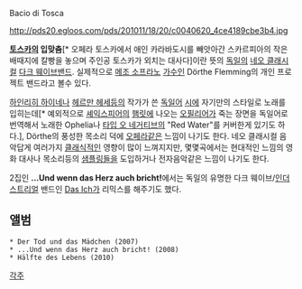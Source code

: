 Bacio di Tosca

http://pds20.egloos.com/pds/201011/18/20/c0040620_4ce4189cbe3b4.jpg

'''[[토스카]]의 입맞춤'''[* 오페라 토스카에서 애인 카라바도시를 빼앗아간 스카르피아의 작은 배때지에 칼빵을 놓으며 주인공 토스카가 외치는 대사다]이란 뜻의 [[독일]]의 [[네오 클래시컬]] [[다크 웨이브]]밴드.
실제적으로 [[메조 소프라노]] [[가수]]인 Dörthe Flemming의 개인 프로젝트 밴드라고 볼수 있다.

[[하인리히 하이네]]나 [[헤르만 헤세]]등의 작가가 쓴 [[독일어]] [[시]]에 자기만의 스타일로 노래를 입히는데[* 예외적으로 [[셰익스피어]]의 [[햄릿]]에 나오는 [[오필리어]]가 죽는 장면을 독일어로 번역해서 노래한 Ophelia나 [[타입 오 네거티브]]의 "Red Water"를 커버한게 있기도 하다.], Dörthe의 풍성한 목소리 덕에 [[오페라]]같은 느낌이 나기도 한다.
네오 클래시컬 음악답게 여러가지 [[클래식]]적인 영향이 많이 느껴지지만, 몇몇곡에서는 현대적인 느낌의 영화 대사나 목소리등의 [[샘플링]]들을 도입하거나 전자음악같은 느낌이 나기도 한다.

2집인 '''...Und wenn das Herz auch bricht!'''에서는 독일의 유명한 다크 웨이브/[[인더스트리얼]] 밴드인 [[Das Ich]]가 리믹스를 해주기도 했다.

== 앨범 ==

 * Der Tod und das Mädchen (2007)
 * ...Und wenn das Herz auch bricht! (2008)
 * Hälfte des Lebens (2010)


{{{#!html
<object width="425" height="344"><param name="movie" value="http://www.youtube.com/v/jl_pAUnt_mM?fs=1&amp;hl=ko_KR"></param><param name="allowFullScreen" value="true"></param><param name="allowscriptaccess" value="always"></param><embed src="http://www.youtube.com/v/jl_pAUnt_mM?fs=1&amp;hl=ko_KR" type="application/x-shockwave-flash" allowscriptaccess="always" allowfullscreen="true" width="425" height="344"></embed></object>}}}

{{{#!html
<object width="425" height="344"><param name="movie" value="http://www.youtube.com/v/QjGSjil0A7A?fs=1&amp;hl=ko_KR"></param><param name="allowFullScreen" value="true"></param><param name="allowscriptaccess" value="always"></param><embed src="http://www.youtube.com/v/QjGSjil0A7A?fs=1&amp;hl=ko_KR" type="application/x-shockwave-flash" allowscriptaccess="always" allowfullscreen="true" width="425" height="344"></embed></object>}}}



[[각주]]
